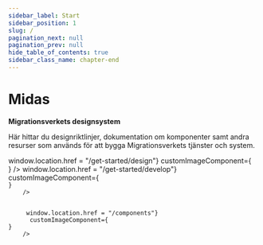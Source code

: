 ```yaml
---
sidebar_label: Start
sidebar_position: 1
slug: /
pagination_next: null
pagination_prev: null
hide_table_of_contents: true
sidebar_class_name: chapter-end
---
```




# Midas
**Migrationsverkets designsystem**

Här hittar du designriktlinjer, dokumentation om komponenter samt andra resurser som används för att bygga Migrationsverkets tjänster och system.

<Grid fluid="true">
  <GridItem col={4}>
    <Card
      title="För designers"
      content="Här hittar du resurser för att använda våra designkomponenter."
      headingTag={'h2'}
      onPress={() => window.location.href = "/get-started/design"}
      customImageComponent={<div className="card-icon"><Figma size={48} strokeWidth={1.5} /></div>}
    />
  </GridItem>
  <GridItem col={4}>
    <Card
      title="För utvecklare"
      content="Här hittar du guider för hur du kommer igång med våra komponenter."
      headingTag={'h2'}
      onPress={() => window.location.href = "/get-started/develop"}
      customImageComponent={<div className="card-icon"><Code size={48} strokeWidth={1.5} /></div>}
    />
  </GridItem>
  <GridItem col={4}>
    <Card
      title="Komponenter"
      content="Utforska våra komponenter."
      headingTag={'h2'}
      onPress={() => window.location.href = "/components"}
      customImageComponent={<div className="card-icon"><Component size={48} strokeWidth={1.5} /></div>}
    />
  </GridItem>
</Grid>